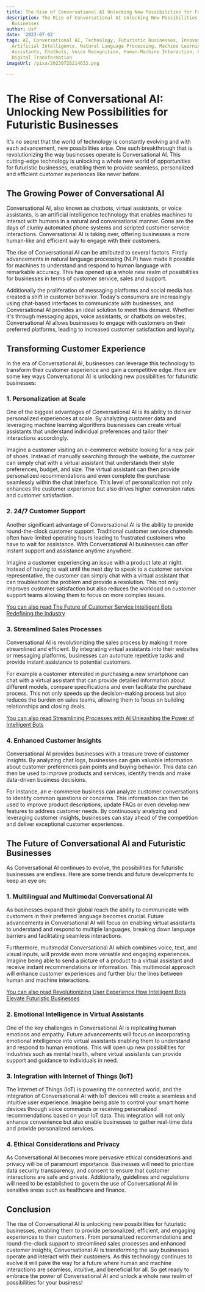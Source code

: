 ```yaml
---
title: The Rise of Conversational AI Unlocking New Possibilities for Futuristic Businesses
description: The Rise of Conversational AI Unlocking New Possibilities for Futuristic
  Businesses
author: Usf
date: '2023-07-02'
tags: AI, Conversational AI, Technology, Futuristic Businesses, Innovation, Automation,
  Artificial Intelligence, Natural Language Processing, Machine Learning, Virtual
  Assistants, Chatbots, Voice Recognition, Human-Machine Interaction, Customer Experience,
  Digital Transformation
imageUrl: /pixa/20230726214632.png

---
```

#  The  Rise of Conversational AI: Unlocking New Possibilities for Futuristic Businesses

It's no secret that the world of technology  is constantly evolving and with each advancement,  new possibilities arise. One such breakthrough that is revolutionizing the way businesses operate is Conversational  AI. This cutting-edge technology is unlocking a  whole new world of opportunities for futuristic businesses,  enabling them  to provide seamless, personalized  and efficient  customer  experiences like never before.

## The  Growing Power of Conversational AI

Conversational AI, also known as chatbots,  virtual assistants, or  voice assistants, is  an artificial intelligence  technology that enables machines to interact with humans in a natural and conversational manner. Gone are the days of clunky automated phone systems and scripted customer service interactions. Conversational AI is taking over, offering businesses a more human-like and efficient way to engage with their customers.

The rise of Conversational AI can be  attributed to several factors. Firstly advancements in natural language processing (NLP) have  made it possible for machines to understand and respond  to human language with remarkable accuracy. This has opened up a whole  new realm of possibilities for businesses in terms of customer service, sales  and support.

Additionally the proliferation of messaging platforms and social media has  created a  shift in customer behavior. Today's consumers are increasingly using  chat-based interfaces to communicate with businesses, and Conversational AI  provides an ideal solution to meet this demand.  Whether it's through messaging apps, voice assistants, or chatbots on websites, Conversational AI allows businesses to engage with customers on their  preferred platforms, leading to increased customer satisfaction and loyalty.

## Transforming Customer Experience

In the era of Conversational AI,  businesses can leverage  this technology to transform their customer experience and gain a competitive edge.  Here are some  key ways Conversational AI is unlocking new possibilities for  futuristic businesses:

### 1. Personalization at Scale

One  of the biggest advantages of Conversational AI is  its ability to  deliver personalized experiences  at scale. By analyzing customer data and leveraging machine  learning algorithms businesses can create virtual assistants that understand individual preferences and tailor their interactions accordingly.

Imagine a  customer visiting an e-commerce website looking for a new pair of shoes.  Instead of manually searching through the  website, the customer can  simply  chat with a virtual  assistant that understands their style  preferences,  budget, and size. The virtual assistant can then provide personalized recommendations and even complete  the purchase seamlessly within the chat interface. This  level of personalization not only enhances the customer experience but also drives higher conversion rates  and  customer satisfaction.

### 2. 24/7 Customer Support

Another significant advantage of Conversational AI is the ability  to provide round-the-clock customer  support.  Traditional customer service channels often have limited  operating  hours leading to frustrated customers who have  to wait for assistance. With Conversational AI businesses can offer instant support and assistance anytime anywhere.

Imagine  a customer experiencing an issue with a product  late at  night. Instead of having to wait until the next day to speak to a customer  service representative, the customer can simply chat with a virtual assistant that can troubleshoot the problem and provide a resolution. This not only improves customer satisfaction but also reduces the workload on customer  support  teams allowing them to focus on more complex issues.

[You can also read The Future of Customer Service Intelligent Bots Redefining the Industry](The%20Future%20of%20Customer%20Service%20Intelligent%20Bots%20Redefining%20the%20Industry)


### 3. Streamlined Sales Processes

Conversational AI is revolutionizing the sales  process by making it  more streamlined and efficient. By integrating virtual assistants into their websites or messaging platforms, businesses can automate repetitive tasks and provide instant assistance to potential customers.

For example a customer  interested in  purchasing a new smartphone  can  chat with a virtual assistant that can provide detailed information about different models, compare specifications and even facilitate the purchase process. This not only speeds up the decision-making process but also reduces the  burden on  sales teams, allowing them to focus  on  building relationships and closing  deals.

[You can also read Streamlining Processes with AI Unleashing the Power of Intelligent Bots](Streamlining%20Processes%20with%20AI%20Unleashing%20the%20Power%20of%20Intelligent%20Bots)


### 4. Enhanced Customer Insights

Conversational AI  provides businesses with a treasure trove of customer insights.  By analyzing chat logs, businesses can gain valuable information about customer preferences pain points  and buying behavior. This data can then be used to improve products and services, identify trends and make data-driven business decisions.

For instance, an e-commerce business can analyze customer conversations to identify common questions or concerns. This information can then be used to  improve  product descriptions, update FAQs  or even develop new features to address customer needs. By continuously analyzing  and leveraging customer insights, businesses can stay ahead of the competition and deliver exceptional customer experiences.

## The Future of  Conversational  AI  and Futuristic Businesses

As Conversational AI continues to evolve, the  possibilities for futuristic businesses are endless. Here are some  trends and future developments to keep an eye on:

### 1. Multilingual and  Multimodal Conversational AI

As businesses expand their global reach the ability  to communicate with customers in their preferred language becomes crucial. Future advancements in Conversational AI will focus on enabling virtual assistants to understand and respond to  multiple languages, breaking down language barriers  and facilitating seamless interactions.

Furthermore, multimodal Conversational  AI which combines voice, text,  and visual inputs, will provide even more versatile and engaging experiences. Imagine being able to send a picture of a product  to a virtual assistant and receive instant recommendations or information. This multimodal approach will enhance customer experiences and further blur the lines  between human and machine interactions.

[You can also read  Revolutionizing User Experience How Intelligent Bots Elevate Futuristic Businesses](Revolutionizing%20User%20Experience%20How%20Intelligent%20Bots%20Elevate%20Futuristic%20Businesses)


### 2. Emotional Intelligence in Virtual Assistants

One of the key challenges in Conversational AI  is replicating human emotions and empathy. Future  advancements will focus on incorporating emotional intelligence into virtual assistants enabling them to understand and respond  to human emotions. This will open up  new  possibilities for industries  such as mental health, where virtual assistants can provide support and guidance to individuals in need.

### 3. Integration with Internet of Things (IoT)

The Internet of Things (IoT) is powering the connected world, and the integration of Conversational AI with IoT devices will create a seamless and intuitive user experience. Imagine being able to control your smart home devices through voice commands or receiving personalized recommendations based on your IoT data.  This  integration will not only enhance convenience but  also enable businesses to  gather real-time data and provide personalized services.

### 4. Ethical Considerations and Privacy

As Conversational AI becomes more pervasive  ethical considerations and privacy will be of paramount importance. Businesses will need to prioritize data  security transparency, and consent to ensure that  customer interactions are safe and private. Additionally, guidelines and regulations will need to be established to govern the use of Conversational AI in sensitive areas such as healthcare and finance.

## Conclusion

The rise of Conversational AI  is unlocking new possibilities for  futuristic businesses, enabling them to provide personalized, efficient,  and engaging experiences to  their customers.  From personalized recommendations and round-the-clock  support to streamlined sales processes  and enhanced customer insights, Conversational AI is transforming the way  businesses  operate and interact with their customers. As this technology continues to evolve it will pave the way for a future where human and machine  interactions are  seamless, intuitive, and beneficial for all. So get ready to embrace the power of  Conversational AI and  unlock a whole new realm of possibilities for your business!